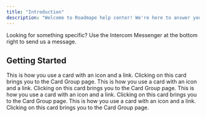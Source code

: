 ```yaml
---
title: "Introduction"
description: "Welcome to Roadmape help center! We're here to answer your questions."
---
```

<Info>Looking for something specific? Use the Intercom Messenger at the bottom right to send us a message.</Info>

## Getting Started

<CardGroup cols={2}>
  <Card title="What is Roadmape?" icon="heart" href="/getting-started/what-is-roadmape">
  This is how you use a card with an icon and a link. Clicking on this card
  brings you to the Card Group page.
</Card>
 <Card title="Manage Members & Roles" icon="users" href="/getting-started/manage-members-and-roles">
  This is how you use a card with an icon and a link. Clicking on this card
  brings you to the Card Group page.
</Card>
<Card title="CSV Import" icon="file-csv" href="/getting-started/csv-import">
  This is how you use a card with an icon and a link. Clicking on this card
  brings you to the Card Group page.
</Card>
<Card title="Account Setup" icon="gears" href="/getting-started/account-setup">
  This is how you use a card with an icon and a link. Clicking on this card
  brings you to the Card Group page.
</Card>
</CardGroup>


